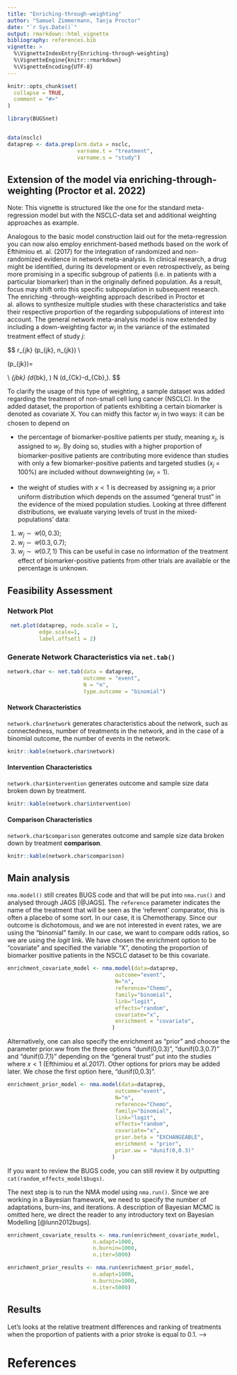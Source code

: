 ```yaml
---
title: "Enriching-through-weighting"
author: "Samuel Zimmermann, Tanja Proctor"
date: "`r Sys.Date()`"
output: rmarkdown::html_vignette
bibliography: references.bib
vignette: >
  %\VignetteIndexEntry{Enriching-through-weighting}
  %\VignetteEngine{knitr::rmarkdown}
  %\VignetteEncoding{UTF-8}
---
```


```r
knitr::opts_chunk$set(
  collapse = TRUE,
  comment = "#>"
)
```

``` r
library(BUGSnet)


data(nsclc)
dataprep <- data.prep(arm.data = nsclc,
                      varname.t = "treatment",
                      varname.s = "study")
```
## Extension of the model via enriching-through-weighting (Proctor et al. 2022)

Note: This vignette is structured like the one for the standard meta-regression model but with the NSCLC-data set and additional weighting approaches as example.


Analogous to the basic model construction laid out for the meta-regression you can now also employ enrichment-based methods based on the work of Efthimiou et. al. (2017) for the integration of randomized and non-randomized evidence in network meta-analysis.
In clinical research, a drug might be identified, during its development or even retrospectively, as being more promising in a
specific subgroup of patients (i.e. in patients with a particular biomarker) than in the originally defined population. As a result,
focus may shift onto this specific subpopulation in subsequent research. The enriching -through-weighting approach described in Proctor et al. allows to synthesize multiple studies with these characteristics and take their respective proportion of the regarding subpopulations of interest into account.
The general network meta-analysis model is now extended by including a down-weighting factor $w_j$ in the variance of the estimated treatment effect of study $j$:


$$
r_{jk} \sim \text{Bin}\left(p_{jk}, n_{jk}\right) \\

\text{logit}(p_{jk})=
\begin{cases}
\mu_{jb} \quad \quad \quad \quad \quad \text{ for } k=b\\
\mu_{jb}+\delta_{jbk} \quad \quad \text{ for }  k \neq b 
\end{cases} \\
\delta_{jbk} \sim \mathcal{N} \left(d_{bk}, \frac{\sigma^2}{w_j}\right) \sim
 N \left(d_{Ck}-d_{Cb},\frac{\sigma^2}{w_j}\right).
$$

To clarify the usage of this type of weighting, a sample dataset was added regarding the treatment of non-small cell lung cancer (NSCLC). In the added dataset, the proportion of patients exhibiting a certain biomarker is denoted as covariate X. You can midfy this factor $w_j$ in two ways: it can be chosen to depend on

- the percentage of biomarker-positive patients per study, meaning $x_j$, is assigned to $w_j$. 
By doing so, studies with a higher proportion of biomarker-positive patients are contributing more evidence than studies with only a few biomarker-positive patients and targeted studies ($x_j$ = 100\%) are included without downweighting ($w_j = 1$).  


- the weight of studies with $x < 1$ is decreased by assigning $w_j$ a prior uniform distribution which depends on the assumed "general trust" in the evidence of the mixed population studies. Looking at three different distributions, we evaluate varying levels of trust in the mixed-populations' data:
1. $w_j \sim \mathcal{U}(0 ,0.3)$; 
2. $w_j \sim \mathcal{U}(0.3,0.7)$; 
3. $w_j \sim \mathcal{U}(0.7,1)$
This can be useful in case no information of the treatment effect of biomarker-positive patients from other trials are available or the percentage is unknown.



## Feasibility Assessment

### Network Plot


```r
 net.plot(dataprep, node.scale = 1, 
          edge.scale=1,
          label.offset1 = 2)
```


### Generate Network Characteristics via `net.tab()`

```r
network.char <- net.tab(data = dataprep,
                        outcome = "event",
                        N = "n",
                        type.outcome = "binomial")
```

#### Network Characteristics
`network.char$network` generates characteristics about the network, such as connectedness, number of treatments in the network, and in the case of a binomial outcome, the number of events in the network.
```r
knitr::kable(network.char$network)
```

#### Intervention Characteristics
`network.char$intervention` generates outcome and sample size data broken down by treatment.

```r
knitr::kable(network.char$intervention)
```

#### Comparison Characteristics
`network.char$comparison` generates outcome and sample size data broken down by treatment **comparison**.
```r
knitr::kable(network.char$comparison)
```

## Main analysis
`nma.model()` still creates BUGS code and that will be put into `nma.run()` and analysed through JAGS [@JAGS]. The `reference` parameter indicates the name of the treatment that will be seen as the 'referent' comparator, this is often a placebo of some sort. In our case, it is Chemotherapy. Since our outcome is dichotomous, and we are not interested in event rates, we are using the "binomial" family. In our case, we want to compare odds ratios, so we are using the $logit$ link. We have chosen the enrichment option to be "covariate" and specified the variable "X", denoting the proportion of biomarker positive patients in the NSCLC dataset to be this covariate.


```r
enrichment_covariate_model <- nma.model(data=dataprep,
                                  outcome="event",
                                  N="n",
                                  reference="Chemo",
                                  family="binomial",
                                  link="logit",
                                  effects="random",
                                  covariate="x",
                                  enrichment = "covariate",
                                 )

```


Alternatively, one can also specify the enrichment as "prior" and choose the parameter prior.ww from the three options "dunif(0,0.3)", "dunif(0.3,0.7)" and "dunif(0.7,1)" depending on the "general trust" put into the studies where $x < 1$ (Efthimiou et al.2017). Other options for priors may be added later. We chose the first option here, "dunif(0,0.3)".
```r
enrichment_prior_model <- nma.model(data=dataprep,
                                  outcome="event",
                                  N="n",
                                  reference="Chemo",
                                  family="binomial",
                                  link="logit",
                                  effects="random",
                                  covariate="x",
                                  prior.beta = "EXCHANGEABLE",
                                  enrichment = "prior",
                                  prior.ww = "dunif(0,0.3)"
                                 )

```

If you want to review the BUGS code, you can still review it by outputting `cat(random_effects_model$bugs)`. 

The next step is to run the NMA model using `nma.run()`. Since we are working in a Bayesian framework, we need to specify the number of adaptations, burn-ins, and iterations. A description of Bayesian MCMC is omitted here, we direct the reader to any introductory text on Bayesian Modelling [@lunn2012bugs].

```r

enrichment_covariate_results <- nma.run(enrichment_covariate_model,
                           n.adapt=1000,
                           n.burnin=1000,
                           n.iter=5000)

```


```r

enrichment_prior_results <- nma.run(enrichment_prior_model,
                           n.adapt=1000,
                           n.burnin=1000,
                           n.iter=5000)

```



<!-- Next, we will assess consistency in the network by fitting an inconsistency fixed effects model and comparing it to our -->
<!-- consistency fixed effects model. If our inconsistency model shows a better fit than the consistency model, then  -->
<!-- it is likely that there is inconsistency in the network. -->

<!-- ##Check inconsistency -->
<!-- ```{r, results = "hide", fig.show = 'hide',  fig.width=8, fig.height = 8} -->
<!-- re_inconsistency_model <- nma.model(data=dataprep, -->
<!--                                   outcome="events", -->
<!--                                   N="sampleSize", -->
<!--                                   reference="02", -->
<!--                                   family="binomial", -->
<!--                                   link="logit", -->
<!--                                   effects="random", -->
<!--                                   type="inconsistency", -->
<!--                                   covariate="stroke", -->
<!--                                   prior.beta="EXCHANGEABLE") -->

<!-- re_inconsistency_results <- nma.run(re_inconsistency_model, -->
<!--                                          n.adapt=1000, -->
<!--                                          n.burnin=1000, -->
<!--                                          n.iter=10000) -->

<!-- ``` -->

<!-- Rainbow plots and DIC calculations can highlight outliers and can compare model fits between the two models.  -->
<!-- ```{r, fig.width=7, fig.height=4, results = "hide"} -->
<!-- par(mfrow = c(1,2)) -->
<!-- re_model_fit <- nma.fit(random_effects_results, main = "Consistency Model" ) -->
<!-- inconsist_model_fit <- nma.fit(re_inconsistency_results, main= "Consistency Model") -->
<!-- ``` -->
<!-- The leverage plots and DIC show that the consistency and inconsistency models are very similar, suggesting that -->
<!-- a consistency model is satisfactory. -->

<!-- A plot of the \code{pmdev} of both models against each other can highlight descrepancies between the two models. -->
<!-- ```{r, fig.height=6, fig.width = 6} -->
<!-- nma.compare(re_model_fit, inconsist_model_fit) -->
<!-- ``` -->

<!-- Seeing as that all the points lie close to the $y=x$ line, there is very little evidence of inconsistency. -->

## Results

Let's looks at the relative treatment differences and ranking of treatments when the proportion of patients with a prior stroke is equal to 0.1. -->

<!-- ### Sucra Plot -->
<!-- ```{r, echo=TRUE, fig.width=7, fig.height=4, dpi = 95} -->
<!-- sucra.out <- nma.rank(enrichment_prior_results,  -->
<!--                       largerbetter=FALSE,  -->
<!--                       sucra.palette= "Set1") -->
<!-- sucra.out$sucraplot -->
<!-- ``` -->

<!-- ### League Plot -->
<!-- ```{r, echo=TRUE, fig.width=15, fig.height=10} -->
<!-- league.out <- nma.league(enrichment_prior_results, -->
<!--                             central.tdcy = "median", -->
<!--                             order = as.vector(t(dataprep$treatments)), -->
<!--                             log.scale = FALSE) -->
<!-- league.out$heatplot -->
<!-- ``` -->

<!-- ### Forest Plot -->
<!-- ```{r, echo=TRUE, fig.width=10, fig.height=4} -->
<!-- nma.forest(enrichment_prior_results, -->
<!--             comparator="02", -->
<!--          central.tdcy = "median",  -->
<!--           x.trans="log") -->
<!-- ``` -->



# References
